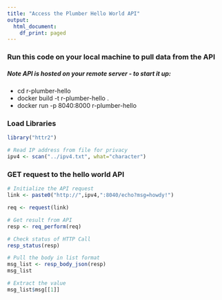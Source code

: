 ```yaml
---
title: "Access the Plumber Hello World API"
output:
  html_document:
    df_print: paged
---
```


### Run this code on your local machine to pull data from the API 

##### Note API is hosted on your remote server - to start it up:
* cd r-plumber-hello
* docker build -t r-plumber-hello .
* docker run -p 8040:8000 r-plumber-hello



### Load Libraries

```r

library("httr2")

# Read IP address from file for privacy
ipv4 <- scan("../ipv4.txt", what="character")

```

### GET request to the hello world API

```r

# Initialize the API request
link <- paste0("http://",ipv4,":8040/echo?msg=howdy!")

req <- request(link)

# Get result from API
resp <- req_perform(req)

# Check status of HTTP Call
resp_status(resp)

# Pull the body in list format
msg_list <- resp_body_json(resp)
msg_list

# Extract the value
msg_list$msg[[1]]


```

